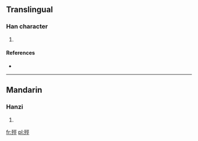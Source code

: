 ==Translingual==

===Han character===
{{Han char|rn=78|rad=歹|as=07|sn=11|four=1121<sub>1</sub>|canj=一弓一女一 (MNMVM)}}

# {{defn|Han|sort=歹07}}

====References====
* {{Han ref|kx=0580.320|dkj=16462|dj=0973.080|hdz=21387.140|uh=6B8C|ud=27532|bh=D5DE|bd=54750}}

----

==Mandarin==

===Hanzi===
{{cmn-hanzi|pin=[[jué]] ([[jue2]])|wg=chüeh<sup>2</sup>}}

# {{defn|lang=cmn|sort=歹07}}

[[fr:殌]]
[[pl:殌]]